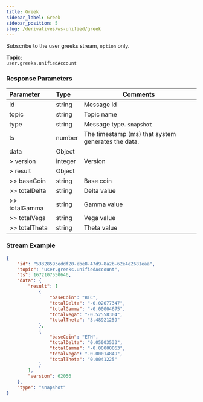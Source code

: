 ```yaml
---
title: Greek
sidebar_label: Greek
sidebar_position: 5
slug: /derivatives/ws-unified/greek
---
```


Subscribe to the user greeks stream, `option` only.

**Topic:**<br/>
`user.greeks.unifiedAccount`

### Response Parameters
| Parameter | Type | Comments|
|:----- |:-----|----- |
|id |string |Message id |
|topic |string |Topic name |
|type |string |Message type. `snapshot`|
|ts |number |The timestamp (ms) that system generates the data. |
|data |Object | |
|> version |integer |Version|
|> result |Object | |
|>> baseCoin |string|Base coin |
|>> totalDelta |string|Delta value |
|>> totalGamma |string|Gamma value |
|>> totalVega |string|Vega value |
|>> totalTheta |string|Theta value |

### Stream Example

```json
{
    "id": "53328593eddf20-ebe8-47d9-8a2b-62e4e2681eaa",
    "topic": "user.greeks.unifiedAccount",
    "ts": 1672107550646,
    "data": {
        "result": [
            {
                "baseCoin": "BTC",
                "totalDelta": "-0.02077347",
                "totalGamma": "-0.00004675",
                "totalVega": "-0.52558304",
                "totalTheta": "3.48921259"
            },
            {
                "baseCoin": "ETH",
                "totalDelta": "0.05003533",
                "totalGamma": "-0.00000063",
                "totalVega": "-0.00014849",
                "totalTheta": "0.0041225"
            }
        ],
        "version": 62056
    },
    "type": "snapshot"
}
```